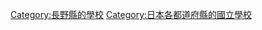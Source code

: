 {{日本行政區劃分類導航|的國立學校}}

[[Category:長野縣的學校|Category:長野縣的學校]]
[[Category:日本各都道府縣的國立學校|Category:日本各都道府縣的國立學校]]